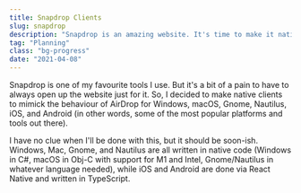 ```yaml
---
title: Snapdrop Clients
slug: snapdrop
description: "Snapdrop is an amazing website. It's time to make it native."
tag: "Planning"
class: "bg-progress"
date: "2021-04-08"
---
```


Snapdrop is one of my favourite tools I use. But it's a bit of a pain to have to always open up the website just for it. So, I decided to make native clients to mimick the behaviour of AirDrop for Windows, macOS, Gnome, Nautilus, iOS, and Android (in other words, some of the most popular platforms and tools out there).

I have no clue when I'll be done with this, but it should be soon-ish. Windows, Mac, Gnome, and Nautilus are all written in native code (Windows in C#, macOS in Obj-C with support for M1 and Intel, Gnome/Nautilus in whatever language needed), while iOS and Android are done via React Native and written in TypeScript.
